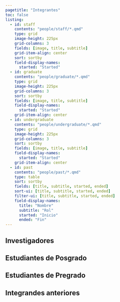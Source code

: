 ```yaml
---
pagetitle: "Integrantes"
toc: false
listing:
  - id: staff
    contents: "people/staff/*.qmd"
    type: grid
    image-height: 225px
    grid-columns: 3
    fields: [image, title, subtitle]
    grid-item-align: center
    sort: sortby
    field-display-names: 
      started: "Started"
  - id: graduate
    contents: "people/graduate/*.qmd"
    type: grid
    image-height: 225px
    grid-columns: 3
    sort: sortby
    fields: [image, title, subtitle]
    field-display-names: 
      started: "Started"
    grid-item-align: center
  - id: undergraduate
    contents: "people/undergraduate/*.qmd"
    type: grid
    image-height: 225px
    grid-columns: 3
    sort: sortby
    fields: [image, title, subtitle]
    field-display-names: 
      started: "Started"
    grid-item-align: center
  - id: past
    contents: "people/past/*.qmd"
    type: table
    sort: sortby
    fields: [title, subtitle, started, ended]
    sort-ui: [title, subtitle, started, ended]
    filter-ui: [title, subtitle, started, ended]
    field-display-names: 
      title: "Nombre"
      subtitle: "Rol"
      started: "Inicio"
      ended: "Fin"
---
```


## Investigadores

:::{#staff}
:::

## Estudiantes de Posgrado

:::{#graduate}
:::

## Estudiantes de Pregrado

:::{#undergraduate}
:::

## Integrandes anteriores

:::{#past}
:::